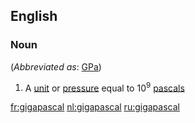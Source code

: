==English==

===Noun===
{{en-noun}} (''Abbreviated as'': [[GPa]])

#{{physics}} A [[unit]] or [[pressure]] equal to 10<sup>9</sup> [[pascal]]s

[[fr:gigapascal]]
[[nl:gigapascal]]
[[ru:gigapascal]]